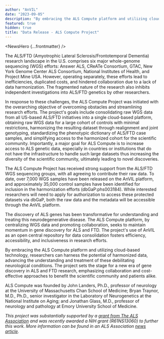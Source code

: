 ```yaml
---
author: "AnVIL"
date: "2023-09-05"
description: "By embracing the ALS Compute platform and utilizing cloud-based technology, researchers can harness the potential of harmonized data, advancing the understanding and treatment of these debilitating neurological conditions."
featured: true
hidden: true
title: "Data Release - ALS Compute Project"
---
```


<NewsHero {...frontmatter} />

The ALS/FTD (Amyotrophic Lateral Sclerosis/Frontotemporal Dementia) research landscape in the U.S. comprises six major whole-genome sequencing (WGS) efforts: Answer ALS, CReATe Consortium, GTAC, New York Genome Center ALS Consortium, National Institutes of Health, and Project Mine USA. However, operating separately, these efforts lead to inefficiencies, duplicated costs, and hindered collaboration due to a lack of data harmonization. The fragmented nature of the research also inhibits independent investigations into ALS/FTD genetics by other researchers.

In response to these challenges, the ALS Compute Project was initiated with the overarching objective of overcoming obstacles and streamlining research efforts. The project's goals include consolidating raw WGS data from all US-based ALS/FTD initiatives into a single cloud-based platform, obtaining raw WGS data for a large cohort of controls with minimal restrictions, harmonizing the resulting dataset through realignment and joint genotyping, standardizing the phenotypic dictionary of ALS/FTD case samples, and simplifying access to the harmonized cohort for the scientific community. Importantly, a major goal for ALS Compute is to increase access to ALS genetic data, especially in countries or institutions that do not have the infrastructure to handle such large datasets thus increasing the diversity of the scientific community, ultimately leading to novel discoveries.

The ALS Compute Project has received strong support from the ALS/FTD WGS sequencing groups, with all agreeing to contribute their raw data. To date, over 7,000 WGS samples have been released on the AnVIL platform, and approximately 35,000 control samples have been identified for inclusion in the harmonization efforts (dbGaP:phs003184). While interested researchers will need to apply for authorization to access these protected datasets via dbGaP, both the raw data and the metadata will be accessible through the AnVIL platform.

The discovery of ALS genes has been transformative for understanding and treating this neurodegenerative disease. The ALS Compute platform, by centralizing WGS data and promoting collaboration, seeks to maintain momentum in gene discovery for ALS and FTD. The project's use of AnVIL as an open central repository for data consolidation fosters efficiency, accessibility, and inclusiveness in research efforts.

By embracing the ALS Compute platform and utilizing cloud-based technology, researchers can harness the potential of harmonized data, advancing the understanding and treatment of these debilitating neurological conditions. The project sets the stage for a new era of gene discovery in ALS and FTD research, emphasizing collaboration and cost-effective approaches to benefit the scientific community and patients alike.

ALS Compute was founded by John Landers, Ph.D., professor of neurology at the University of Massachusetts Chan School of Medicine; Bryan Traynor, M.D., Ph.D., senior investigator in the Laboratory of Neurogenetics at the National Institute on Aging; and Jonathan Glass, M.D., professor of neurology and pathology at Emory University School of Medicine.

_This project was substantially supported by a [grant from The ALS Association](https://doi.org/10.52546/pc.gr.143413) and was recently awarded a NIH grant (R61NS13060) to further this work. More information can be found in an ALS Association [news article](https://www.als.org/stories-news/transforming-our-understanding-als-association-funded-initiative-pools-thousands)._
